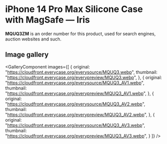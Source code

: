 
# iPhone 14 Pro Max Silicone Case with MagSafe — Iris

<Callout type='info' emoji='👉🏻'>**MQUQ3ZM** is an order number for this product, used for search engines, auction websites and such.</Callout>

## Image gallery

<GalleryComponent
    images={[
      {
        original: "https://cloudfront.everycase.org/everysource/MQUQ3.webp",
        thumbnail: "https://cloudfront.everycase.org/everypreview/MQUQ3.webp",
      },
      {
        original: "https://cloudfront.everycase.org/everysource/MQUQ3_AV1.webp",
        thumbnail: "https://cloudfront.everycase.org/everypreview/MQUQ3_AV1.webp",
      },
      {
        original: "https://cloudfront.everycase.org/everysource/MQUQ3_AV2.webp",
        thumbnail: "https://cloudfront.everycase.org/everypreview/MQUQ3_AV2.webp",
      },
      {
        original: "https://cloudfront.everycase.org/everysource/MQUQ3_AV3.webp",
        thumbnail: "https://cloudfront.everycase.org/everypreview/MQUQ3_AV3.webp",
      }
    ]}
  />
